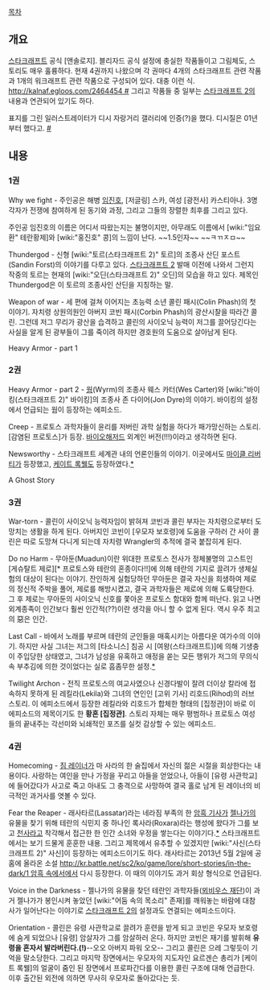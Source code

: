 [[목차]]

== 개요 ==
[[스타크래프트]] 공식 [앤솔로지]. 블리자드 공식 설정에 충실한 작품들이고 그림체도, 스토리도 매우 훌륭하다.
현재 4권까지 나왔으며 각 권마다 4개의 스타크래프트 관련 작품과 1개의 워크래프트 관련 작품으로 구성되어 있다. 대충 이런 식. [[http://kalnaf.egloos.com/2464454 #]] 그리고 작품들 중 일부는 [[스타크래프트 2]]의 내용과 연관되어 있기도 하다.

표지를 그린 일러스트레이터가 디시 자랑거리 갤러리에 인증(?)을 했다. 디시질은 01년부터 했다고. [http://gall.dcinside.com/list.php?id=pride&no=234987&page=1&category=&bbs= #]

== 내용 ==
=== 1권 ===
Why we fight - 주인공은 해병 [[임진호]], [저글링] 스카, 여성 [광전사] 카스티아나. 
3명 각자가 전쟁에 참여하게 된 동기와 과정, 그리고 그들의 장렬한 최후를 그리고 있다.

주인공 임진호의 이름은 어디서 따왔는지는 불명이지만, 아무래도 이름에서 [wiki:"임요환" 테란황제]와 [wiki:"홍진호" 콩]의 느낌이 난다. ~~1.5인자~~ ~~ㅋㄲㅈㅁ~~

Thundergod - 신형 [wiki:"토르(스타크래프트 2)" 토르]의 조종사 산딘 포스트(Sandin Forst)의 이야기를 다루고 있다. [[스타크래프트 2]] 발매 이전에 나와서 그런지 작중의 토르는 현재의 [wiki:"오딘(스타크래프트 2)" 오딘]의 모습을 하고 있다. 제목인 Thundergod은 이 토르의 조종사인 산딘을 지칭하는 말.

Weapon of war - 세 편에 걸쳐 이어지는 초능력 소년 콜린 패시(Colin Phash)의 첫 이야기. 자치령 상원의원인 아버지 코빈 패시(Corbin Phash)의 광산시찰을 따라간 콜린. 그런데 저그 무리가 광산을 습격하고 콜린의 사이오닉 능력이 저그를 끌어당긴다는 사실을 알게 된 광부들이 그를 죽이려 하지만 경호원의 도움으로 살아남게 된다.

Heavy Armor - part 1

=== 2권 ===
Heavy Armor - part 2 - [[웜]](Wyrm)의 조종사 웨스 카터(Wes Carter)와 [wiki:"바이킹(스타크래프트 2)" 바이킹]의 조종사 존 다이어(Jon Dyre)의 이야기. 바이킹의 설정에서 언급되는 웜이 등장하는 에피소드.

Creep - 프로토스 과학자들이 윤리를 저버린 과학 실험을 하다가 패가망신하는 스토리. [감염된 프로토스]가 등장. [[바이오해저드]] 외계인 버전(!!!)이라고 생각하면 된다.       

Newsworthy - 스타크래프트 세계관 내의 언론인들의 이야기. 이곳에서도 [[마이클 리버티]]가 등장했고, [[케이트 록웰]]도 등장하였다.[http://sclegacy.com/features/editorials/frontlinevol2/newsworthy.jpg *]

A Ghost Story

=== 3권 ===
War-torn - 콜린이 사이오닉 능력자임이 밝혀져 코빈과 콜린 부자는 자치령으로부터 도망치는 생활을 하게 된다. 아버지인 코빈이 [우모자 보호령]에 도움을 구하러 간 사이 콜린은 따로 도망쳐 다니게 되는데 자치령 Wrangler의 추적에 결국 붙잡히게 된다.

Do no Harm - 무아둔(Muadun)이란 위대한 프로토스 전사가 정체불명의 고스트인 [게슈탈트 제로][* 프로토스와 테란의 혼종이다!!]에 의해 테란의 기지로 끌려가 생체실험의 대상이 된다는 이야기. 잔인하게 실험당하던 무아둔은 결국 자신을 희생하여 제로의 정신적 주박을 풀어, 제로를 해방시켰고, 결국 과학자들은 제로에 의해 도륙당한다. 그 후 제로는 무아둔의 사이오닉 신호를 쫓아온 프로토스 함대와 함께 떠난다. 읽고 나면 외계종족이 인간보다 훨씬 인간적(??)이란 생각을 아니 할 수 없게 된다. 역시 우주 최고의 惡은 인간.  

Last Call - 바에서 노래를 부르며 테란의 군인들을 매혹시키는 아름다운 여가수의 이야기. 하지만 사실 그녀는 저그의 [타소니스] 침공 시 [여왕(스타크래프트)]에 의해 기생충이 주입당한 상태였고, 그녀가 남성을 유혹하고 애정을 쏟는 모든 행위가 저그의 무의식 속 부추김에 의한 것이었다는 실로 흠좀무한 설정.[http://ingame.ingame.de/pics/73988.png *]

Twilight Archon - 전직 프로토스의 여교사였으나 신경다발이 잘려 더이상 칼라에 접속하지 못하게 된 레킬라(Lekila)와 그녀의 연인인 [고위 기사] 리호드(Rihod)의 러브 스토리. 이 에피소드에서 등장한 레킬라와 리호드가 합체한 형태의 [집정관]이 바로 이 에피소드의 제목이기도 한 '''황혼 [집정관]'''. 스토리 자체는 매우 평범하나 프로토스 여성들의 끝내주는 각선미와 뇌쇄적인 포즈를 실컷 감상할 수 있는 에피소드. 

=== 4권 ===
Homecoming - [[짐 레이너]]가 마 사라의 한 술집에서 자신의 젊은 시절을 회상한다는 내용이다. 사랑하는 여인을 만나 가정을 꾸리고 아들을 얻었으나, 아들이 [유령 사관학교]에 들어갔다가 사고로 죽고 아내도 그 충격으로 사망하여 결국 홀로 남게 된 레이너의 비극적인 과거사를 엿볼 수 있다.

Fear the Reaper - 래사타르(Lassatar)라는 네라짐 부족의 한 [[암흑 기사]]가 [[젤나가]]의 유물을 찾기 위해 테란의 식민지 중 하나인 록사라(Roxara)라는 행성에 왔다가 그를 보고 [[천사]]라고 착각해서 접근한 한 인간 소녀와 우정을 쌓는다는 이야기다.[http://kr.battle.net/sc2/ko/game/lore/short-stories/in-the-dark/8 *]
스타크래프트에서는 보기 드물게 훈훈한 내용. 그리고 제목에서 유추할 수 있겠지만 [wiki:"사신(스타크래프트 2)" 사신]이 등장하는 에피소드이기도 하다.
래사타르는 2013년 5월 2일에 공홈에 올라온 소설 [[http://kr.battle.net/sc2/ko/game/lore/short-stories/in-the-dark/1 암흑 속에서]]에서 다시 등장한다. 이 때의 이야기도 과거 회상 형식으로 언급된다. 

Voice in the Darkness - 젤나가의 유물을 찾던 테란인 과학자들([[뫼비우스 재단]])이 과거 젤나가가 봉인시켜 놓았던 [wiki:"어둠 속의 목소리" 존재]를 깨워놓는 바람에 대참사가 일어난다는 이야기로 [[스타크래프트 2]]의 설정과도 연결되는 에피소드이다. 

Orientation - 콜린은 유령 사관학교로 끌려가 훈련을 받게 되고 코빈은 우모자 보호령에 숨게 되었으나 [유령] 암살자가 그를 암살하러 온다. 하지만 코빈은 재기를 발휘해 '''유령을 혼자서 발라버린다.(!)'''--오오 아버지 파워 오오-- 그리고 콜린은 으레 그렇듯이 기억을 말소당한다. 그리고 마지막 장면에서는 우모자의 지도자인 요르겐슨 총리가 [케이트 록웰]의 얼굴이 줌인 된 장면에서 프로파간다를 이용한 콜린 구조에 대해 언급한다. 이후 출간된 외전에 의하면 무사히 우모자로 돌아갔다는 듯.
